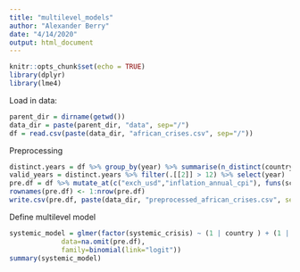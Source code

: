 ```yaml
---
title: "multilevel_models"
author: "Alexander Berry"
date: "4/14/2020"
output: html_document
---
```


```r
knitr::opts_chunk$set(echo = TRUE)
library(dplyr)
library(lme4)
```
Load in data:
```r
parent_dir = dirname(getwd())
data_dir = paste(parent_dir, "data", sep="/")
df = read.csv(paste(data_dir, "african_crises.csv", sep="/"))
```
Preprocessing
```r
distinct.years = df %>% group_by(year) %>% summarise(n_distinct(country)) 
valid_years = distinct.years %>% filter(.[[2]] > 12) %>% select(year)
pre.df = df %>% mutate_at(c("exch_usd","inflation_annual_cpi"), funs(scale)) %>% inner_join(y = valid_years, by='year') %>% arrange(year)
rownames(pre.df) <- 1:nrow(pre.df)
write.csv(pre.df, paste(data_dir, "preprocessed_african_crises.csv", sep="/"))
```

Define multilevel model
```r
systemic_model = glmer(factor(systemic_crisis) ~ (1 | country ) + (1 | year) + exch_usd + factor(domestic_debt_in_default) + factor(sovereign_external_debt_default) + inflation_annual_cpi + factor(independence) + factor(currency_crises) + factor(inflation_crises),
             data=na.omit(pre.df),
             family=binomial(link="logit"))
summary(systemic_model)
```
